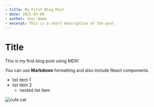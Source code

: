 ```yaml
---
- title: My First Blog Post
- date: 2025-03-06
- author: Your Name
- excerpt: This is a short description of the post
---
```


# Title

This is my first blog post using MDX!

You can use **Markdown** formatting and also include React components.

- list item 1
- list item 2
    - nested list item

![cute cat](/cat.jpg)